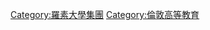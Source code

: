 {{Commonscat|Imperial College London}}

[[Category:羅素大學集團|Category:羅素大學集團]]
[[Category:倫敦高等教育|Category:倫敦高等教育]]